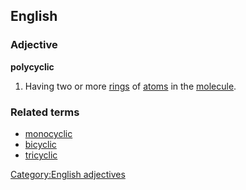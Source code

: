 ==English==
===Adjective===
'''polycyclic'''
#{{chemistry}} Having two or more [[ring]]s of [[atom]]s in the [[molecule]].
===Related terms===
*[[monocyclic]]
*[[bicyclic]]
*[[tricyclic]]
[[Category:English adjectives]]